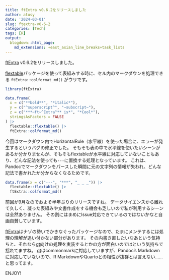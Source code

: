 ```yaml
---
title: ftExtra v0.6.2をリリースしました
author: atusy
date: '2024-03-01'
slug: ftextra-v0-6-2
categories: [Tech]
tags: [R]
output:
  blogdown::html_page:
    md_extensions: +east_asian_line_breaks+task_lists
---
```


[ftExtra] v0.6.2をリリースしました。

[flextable]パッケージを使って表組みする時に、セル内のマークダウンを処理できる `ftExtra::colformat_md()` がウリです。

```r
library(ftExtra)
```

```r
data.frame(
  x = c("**bold**", "*italic*"),
  y = c("^superscript^", "~subscript~"),
  z = c("***~ft~^Extra^** is*", "*Cool*"),
  stringsAsFactors = FALSE
) |>
  flextable::flextable() |>
  ftExtra::colformat_md()
```

[ftExtra]: https://ftextra.atusy.net/
[flextable]: https://ardata-fr.github.io/flextable-book/

今回はマークダウン内でHorizontalRule（水平線）を使った場合に、エラーが発生するというバグの修正でした。
そもそも表の中で水平線を使いたいシーンがあるか分かりませんが、そもそもflextableが水平線に対応していないこともあり、どんな記法を使っても`---`に置換する処理となっています。
これは、Pandocでマークダウンをパースした瞬間に元の文字列の情報が失われ、どんな記法で書かれたか分からなくなるためです。


```r
data.frame(x = c("---", "***", "_ _ _")) |>
  flextable::flextable() |>
  ftExtra::colformat_md()
```

前回が9月なのでおよそ半年ぶりのリリースですね。
データサイエンスから離れて久しく、凝った表組みや文書作成をする機会も乏しいので私が利用するシーンは全然ありません。
その割にはまめにIssue対応できているのではないかなと自画自賛しています。

[ftExtra]はナゾの勢いでかきなぐったパッケージなので、たまにメンテするには処理の理解が追い付かない部分があります。
その内書き直したいなあという気持ちと、それなら[gt]向けの処理を実装するとかの方が面白いのではという気持ちで揺れてますね。
[gt]はcommonmarkに対応していますが、Pandoc's Markdownに対応していないので、R MarkdownやQuartoとの相性が抜群とは言えない……と思ってます。

[gt]: https://gt.rstudio.com/

ENJOY!

